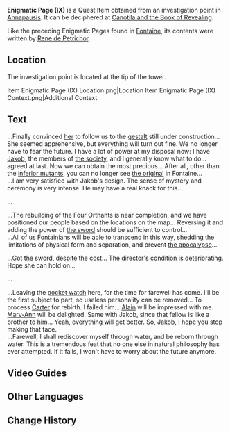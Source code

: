 {{Item Infobox
|id           = 120468
|image        = Item Enigmatic Page (IX).png
|type         = Quest Items
|quality      = 0
|description  = An ancient paper whose contents are completely unintelligible.<br>Perhaps there's some way to decipher the contents.
|source1      = Investigation point in [[Annapausis]]
}}
'''Enigmatic Page (IX)''' is a Quest Item obtained from an investigation point in [[Annapausis]]. It can be deciphered at [[Canotila and the Book of Revealing]].

Like the preceding Enigmatic Pages found in [[Fontaine]], its contents were written by [[Rene de Petrichor]].

==Location==
The investigation point is located at the tip of the tower.
<gallery>
Item Enigmatic Page (IX) Location.png|Location
Item Enigmatic Page (IX) Context.png|Additional Context 
</gallery>

==Text==
...Finally convinced [[Lyris|her]] to follow us to the [[gestalt]] still under construction... She seemed apprehensive, but everything will turn out fine. We no longer have to fear the future. I have a lot of power at my disposal now: I have [[Jakob]], the members of [[Narzissenkreuz Ordo|the society]], and I generally know what to do... agreed at last. Now we can obtain the most precious... After all, other than the [[Tainted Hydro Phantasm|inferior mutants]], you can no longer see [[Oceanid|the original]] in Fontaine...<br>
...I am very satisfied with Jakob's design. The sense of mystery and ceremony is very intense. He may have a real knack for this...

...

...The rebuilding of the Four Orthants is near completion, and we have positioned our people based on the locations on the map... Reversing it and adding the power of [[Sword of Narzissenkreuz|the sword]] should be sufficient to control...<br>
...All of us Fontainians will be able to transcend in this way, shedding the limitations of physical form and separation, and prevent [[??? (Fontaine)|the apocalypse]]...

...Got the sword, despite the cost... The director's condition is deteriorating. Hope she can hold on...

...

...Leaving the [[Treasure|pocket watch]] here, for the time for farewell has come. I'll be the first subject to part, so useless personality can be removed... To process [[Carter Scherbius|Carter]] for rebirth. I failed him... [[Alain Guillotin|Alain]] will be impressed with me. [[Mary-Ann]] will be delighted. Same with Jakob, since that fellow is like a brother to him... Yeah, everything will get better. So, Jakob, I hope you stop making that face.<br>
...Farewell, I shall rediscover myself through water, and be reborn through water. This is a tremendous feat that no one else in natural philosophy has ever attempted. If it fails, I won't have to worry about the future anymore.

==Video Guides==
{{EVT
|video1   = https://youtu.be/spI7pCEAKgM
|caption1 = Guide: Enigmatic Page IX
|start = 177
}}

==Other Languages==
{{Other Languages|default_hidden=1
|en      = Enigmatic Page (IX)
|zhs     = 神秘的书页・其九
|zhs_rm  = Shénmì de Shūyè - Qí Jiǔ
|zht     = 神秘的書頁・其九
|zht_rm  = Shénmì de Shūyè - Qí Jiǔ
|ja      = 不思議な本のページ・9
|ja_rm   = Fushigi-na Hon no Peeji - Kyuu
|ko      = 신비한 페이지・아홉 번째
|ko_rm   = 
|es      = Página misteriosa (IX)
|fr      = Page énigmatique (9)
|ru      = Загадочная страница IX
|th      = หน้ากระดาษลึกลับ - 9
|th_rm   = 
|vi      = Trang Sách Bí Ẩn IX
|de      = Mysteriöse Buchseite IX
|id      = Berkas Misterius: IX
|pt      = Página Misteriosa de um Livro IX
|tr      = Esrarengiz Sayfa (IX)
|it      = Pagina misteriosa (IX)
}}

==Change History==
{{Change History|4.0}}